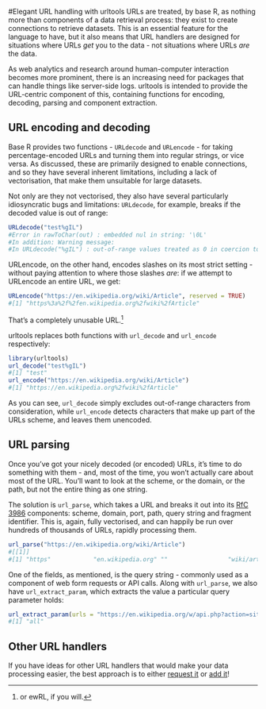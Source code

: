 <!--
%\VignetteEngine{knitr::knitr}
%\VignetteIndexEntry{urltools}
-->

#Elegant URL handling with urltools
URLs are treated, by base R, as nothing more than components of a data retrieval process: they exist
to create connections to retrieve datasets. This is an essential feature for the language to have,
but it also means that URL handlers are designed for situations where URLs *get* you to the data - 
not situations where URLs *are* the data.

As web analytics and research around human-computer interaction becomes more prominent, there is
an increasing need for packages that can handle things like server-side logs. urltools is intended
to provide the URL-centric component of this, containing functions for encoding, decoding, parsing
and component extraction.

## URL encoding and decoding

Base R provides two functions - <code>URLdecode</code> and <code>URLencode</code> - for taking percentage-encoded
URLs and turning them into regular strings, or vice versa. As discussed, these are primarily designed to
enable connections, and so they have several inherent limitations, including a lack of vectorisation, that
make them unsuitable for large datasets.

Not only are they not vectorised, they also have several particularly idiosyncratic bugs and limitations:
<code>URLdecode</code>, for example, breaks if the decoded value is out of range:

```r
URLdecode("test%gIL")
#Error in rawToChar(out) : embedded nul in string: '\0L'
#In addition: Warning message:
#In URLdecode("%gIL") : out-of-range values treated as 0 in coercion to raw
```

URLencode, on the other hand, encodes slashes on its most strict setting - without
paying attention to where those slashes *are*: if we attempt to URLencode an entire URL, we get:

```r
URLencode("https://en.wikipedia.org/wiki/Article", reserved = TRUE)
#[1] "https%3a%2f%2fen.wikipedia.org%2fwiki%2fArticle"
```
That's a completely unusable URL.^[or ewRL, if you will.]

urltools replaces both functions with <code>url\_decode</code> and <code>url\_encode</code> respectively:
```r
library(urltools)
url_decode("test%gIL")
#[1] "test"
url_encode("https://en.wikipedia.org/wiki/Article")
#[1] "https://en.wikipedia.org%2fwiki%2fArticle"
```

As you can see, <code>url_decode</code> simply excludes out-of-range characters from consideration, while <code>url_encode</code> detects characters that make up part of the URLs scheme, and leaves them unencoded.

## URL parsing

Once you've got your nicely decoded (or encoded) URLs, it's time to do something with them - and, most of the time,
you won't actually care about most of the URL. You'll want to look at the scheme, or the domain, or the path,
but not the entire thing as one string.

The solution is <code>url_parse</code>, which takes a URL and breaks it out into its [RfC 3986](http://www.ietf.org/rfc/rfc3986.txt) components: scheme, domain, port, path, query string and fragment identifier. This is,
again, fully vectorised, and can happily be run over hundreds of thousands of URLs, rapidly processing them.

```r
url_parse("https://en.wikipedia.org/wiki/Article")
#[[1]]
#[1] "https"            "en.wikipedia.org" ""                 "wiki/article"     ""                 ""                
```

One of the fields, as mentioned, is the query string - commonly used as a component of web form requests
or API calls. Along with <code>url\_parse</code>, we also have <code>url\_extract\_param</code>, which extracts the value
a particular query parameter holds:

```r
url_extract_param(urls = "https://en.wikipedia.org/w/api.php?action=sitematrix&format=xml&smstate=all", parameter = "smstate")
#[1] "all"
```

## Other URL handlers
If you have ideas for other URL handlers that would make your data processing easier, the best approach
is to either [request it](https://github.com/Ironholds/urltools/issues) or [add it](https://github.com/Ironholds/urltools/pulls)!
